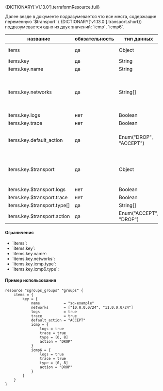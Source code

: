 
<div className="paragraph">
  <p>{DICTIONARY['v1.13.0'].terraformResource.full}</p>
</div>
<div className="paragraph">
  Далее везде в документе подразумевается что все места, содержащие переменную `$transport` (
  {DICTIONARY['v1.13.0'].transport.short}) подразумевается одно из двух значений: `icmp`, `icmp6`.
</div>

<div className="scrollable-x">
  <table>
    <thead>
      <tr>
        <th>название</th>
        <th>обязательность</th>
        <th>тип данных</th>
        <th>доп. описание</th>
      </tr>
    </thead>
    <tbody>
      <tr>
        <td>items</td>
        <td>да</td>
        <td>Object</td>
        <td>Cписок ресурсов создаваемые terraform ресурсом.</td>
      </tr>
      <tr>
        <td>items.key</td>
        <td>да</td>
        <td>String</td>
        <td>Уникальный ключ блока items.</td>
      </tr>
      <tr>
        <td>items.key.name</td>
        <td>да</td>
        <td>String</td>
        <td>Имя Security Group.</td>
      </tr>
      <tr>
        <td>items.key.networks</td>
        <td>да</td>
        <td>String[]</td>
        <td>
          Список содержащий имена подсетей которые включены в указанную группу безопасности. Т.к. описывается
          имплементация Terrafom module в Terraform resource то имя Networks совпадает с CIDR хотя им не является.
        </td>
      </tr>
      <tr>
        <td>items.key.logs</td>
        <td>нет</td>
        <td>Boolean</td>
        <td>{DICTIONARY['v1.13.0'].log.short}</td>
      </tr>
      <tr>
        <td>items.key.trace</td>
        <td>нет</td>
        <td>Boolean</td>
        <td>{DICTIONARY['v1.13.0'].trace.short}</td>
      </tr>
      <tr>
        <td>items.key.default_action</td>
        <td>да</td>
        <td>Enum("DROP", "ACCEPT")</td>
        <td>
          Определяет действие по умолчанию для пакетов, не соответствующих ни одному из установленных правил в цепочке.
        </td>
      </tr>
      <tr>
        <td>items.key.$transport</td>
        <td>да</td>
        <td>Object</td>
        <td>
          Структура, описывающая взаимодействие с ICMP-трафиком по умолчанию. Для обработки ICMP-трафика добавляется
          соответствующее правило в начало цепочки.
        </td>
      </tr>
      <tr>
        <td>items.key.$transport.logs</td>
        <td>нет</td>
        <td>Boolean</td>
        <td>{DICTIONARY['v1.13.0'].log.short}</td>
      </tr>
      <tr>
        <td>items.key.$transport.trace</td>
        <td>нет</td>
        <td>Boolean</td>
        <td>{DICTIONARY['v1.13.0'].trace.short}</td>
      </tr>
      <tr>
        <td>items.key.$transport.type[]</td>
        <td>да</td>
        <td>String[]</td>
        <td>{DICTIONARY['v1.13.0'].icmpTypes.short}</td>
      </tr>
      <tr>
        <td>items.key.$transport.action</td>
        <td>да</td>
        <td>Enum("ACCEPT", "DROP")</td>
        <td>{DICTIONARY['v1.13.0'].action.short}</td>
      </tr>
    </tbody>
  </table>
</div>

#### Ограничения

<ul>
  <li>
    `items`:
    <Restrictions data={RESTRICTIONS['v1.13.0'].items} />
  </li>
  <li>
    `items.key`:
    <Restrictions data={RESTRICTIONS['v1.13.0'].itemsRuleName_sg} />
  </li>
  <li>
    `items.key.name`:
    <Restrictions data={RESTRICTIONS['v1.13.0'].name} />
  </li>
  <li>
    `items.key.networks`:
    <Restrictions data={RESTRICTIONS['v1.13.0'].cidr} />
  </li>
  <li>
    `items.key.icmp.type`:
    <Restrictions data={RESTRICTIONS['v1.13.0'].icmpType} />
  </li>
  <li>
    `items.key.icmp6.type`:
    <Restrictions data={RESTRICTIONS['v1.13.0'].icmpType} />
  </li>
</ul>

#### Пример использования

```hcl
resource "sgroups_groups" "groups" {
    items = {
        key = {
            name           = "sg-example"
            networks       = ["10.0.0.0/24", "11.0.0.0/24"]
            logs           = true
            trace          = true
            default_action = "ACCEPT"
            icmp = {
                logs = true
                trace = true
                type = [0, 8]
                action = "DROP"
            }
            icmp6 = {
                logs = true
                trace = true
                type = [0, 8]
                action = "DROP"
            }
        }
    }
}
```
